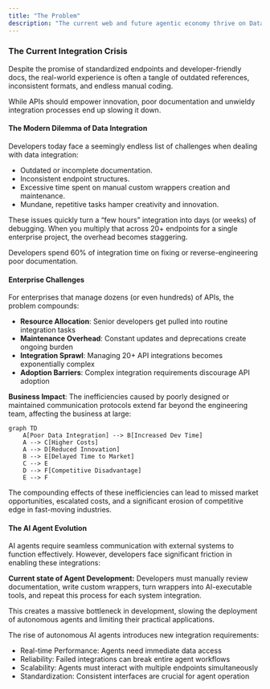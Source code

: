 ```yaml
---
title: "The Problem"
description: "The current web and future agentic economy thrive on Data access and accuracy. Centralized and decentralized systems rely on APIs, RPC, SOAP, and GraphQL for communication. "
---
```


### The Current Integration Crisis

Despite the promise of standardized endpoints and developer-friendly docs, the real-world experience is often a tangle of outdated references, inconsistent formats, and endless manual coding.

<Note>
  While APIs should empower innovation, poor documentation and unwieldy
  integration processes end up slowing it down.
</Note>

#### **The Modern Dilemma of Data Integration**

Developers today face a seemingly endless list of challenges when dealing with data integration:

- Outdated or incomplete documentation.
- Inconsistent endpoint structures.
- Excessive time spent on manual custom wrappers creation and maintenance.
- Mundane, repetitive tasks hamper creativity and innovation.

These issues quickly turn a “few hours” integration into days (or weeks) of debugging. When you multiply that across 20+ endpoints for a single enterprise project, the overhead becomes staggering.

<Note>
  Developers spend 60% of integration time on fixing or reverse-engineering poor
  documentation.
</Note>

#### Enterprise Challenges

For enterprises that manage dozens (or even hundreds) of APIs, the problem compounds:

- **Resource Allocation**: Senior developers get pulled into routine integration tasks
- **Maintenance Overhead**: Constant updates and deprecations create ongoing burden
- **Integration Sprawl**: Managing 20+ API integrations becomes exponentially complex
- **Adoption Barriers**: Complex integration requirements discourage API adoption

**Business Impact**:
The inefficiencies caused by poorly designed or maintained communication protocols extend far beyond the engineering team, affecting the business at large:

```mermaid
graph TD
    A[Poor Data Integration] --> B[Increased Dev Time]
    A --> C[Higher Costs]
    A --> D[Reduced Innovation]
    B --> E[Delayed Time to Market]
    C --> E
    D --> F[Competitive Disadvantage]
    E --> F
```

The compounding effects of these inefficiencies can lead to missed market opportunities, escalated costs, and a significant erosion of competitive edge in fast-moving industries.

#### The AI Agent Evolution

AI agents require seamless communication with external systems to function effectively. However, developers face significant friction in enabling these integrations:

**Current state of Agent Development:**
Developers must manually review documentation, write custom wrappers, turn wrappers into AI-executable tools, and repeat this process for each system integration.

This creates a massive bottleneck in development, slowing the deployment of autonomous agents and limiting their practical applications.

The rise of autonomous AI agents introduces new integration requirements:

- Real-time Performance: Agents need immediate data access
- Reliability: Failed integrations can break entire agent workflows
- Scalability: Agents must interact with multiple endpoints simultaneously
- Standardization: Consistent interfaces are crucial for agent operation
